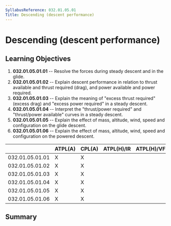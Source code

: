 ```yaml
---
SyllabusReference: 032.01.05.01
Title: Descending (descent performance)
---
```


# Descending (descent performance)

## Learning Objectives

1.  **032.01.05.01.01** -- Resolve the forces during steady descent and in the
    glide.
2.  **032.01.05.01.02** -- Explain descent performance in relation to thrust
    available and thrust required (drag), and power available and power
    required.
3.  **032.01.05.01.03** -- Explain the meaning of "excess thrust required"
    (excess drag) and "excess power required" in a steady descent.
4.  **032.01.05.01.04** -- Interpret the "thrust/power required" and
    "thrust/power available" curves in a steady descent.
5.  **032.01.05.01.05** -- Explain the effect of mass, altitude, wind, speed and
    configuration on the glide descent.
6.  **032.01.05.01.06** -- Explain the effect of mass, altitude, wind, speed and
    configuration on the powered descent.

|                 | ATPL(A) | CPL(A) | ATPL(H)/IR | ATPL(H)/VFR | CPL(H) | IR  | CBIR(A) |
| --------------- | ------- | ------ | ---------- | ----------- | ------ | --- | ------- |
| 032.01.05.01.01 | X       | X      |            |             |        |     |         |
| 032.01.05.01.02 | X       | X      |            |             |        |     |         |
| 032.01.05.01.03 | X       | X      |            |             |        |     |         |
| 032.01.05.01.04 | X       | X      |            |             |        |     |         |
| 032.01.05.01.05 | X       | X      |            |             |        |     |         |
| 032.01.05.01.06 | X       | X      |            |             |        |     |         |

## Summary
